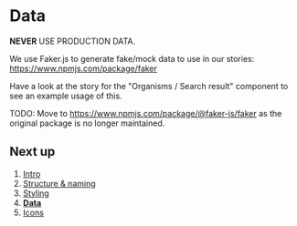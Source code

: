 
<style>{stylesheet}</style>

<Meta title="About/How to develop components/Data" />

# Data

**NEVER** USE PRODUCTION DATA.

We use Faker.js to generate fake/mock data to use in our stories: https://www.npmjs.com/package/faker

Have a look at the story for the "Organisms / Search result" component to see an example usage of this.

TODO: Move to https://www.npmjs.com/package/@faker-js/faker as the original package is no longer maintained.

## Next up

1. [Intro](?path=/story/about-how-to-develop-components-intro--page)
2. [Structure & naming](?path=/story/about-how-to-develop-components-structure-naming--page)
3. [Styling](?path=/story/about-how-to-develop-components-styling--page)
4. **[Data](?path=/story/about-how-to-develop-components-data--page)**
5. [Icons](?path=/story/about-how-to-develop-components-icons--page)

